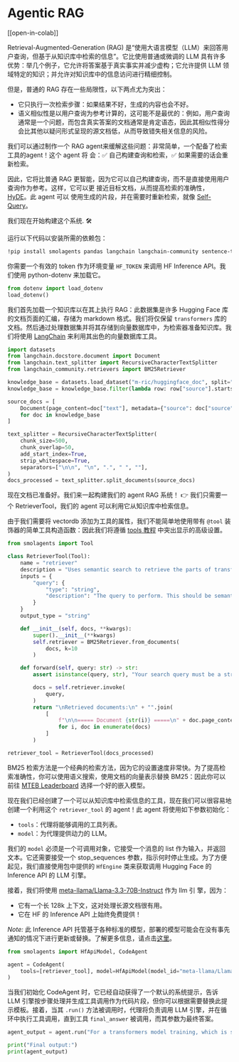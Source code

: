 <!--Copyright 2024 The HuggingFace Team. All rights reserved.

Licensed under the Apache License, Version 2.0 (the "License"); you may not use this file except in compliance with
the License. You may obtain a copy of the License at

http://www.apache.org/licenses/LICENSE-2.0

Unless required by applicable law or agreed to in writing, software distributed under the License is distributed on
an "AS IS" BASIS, WITHOUT WARRANTIES OR CONDITIONS OF ANY KIND, either express or implied. See the License for the
specific language governing permissions and limitations under the License.

⚠️ Note that this file is in Markdown but contain specific syntax for our doc-builder (similar to MDX) that may not be
rendered properly in your Markdown viewer.

-->
# Agentic RAG

[[open-in-colab]]

Retrieval-Augmented-Generation (RAG) 是“使用大语言模型（LLM）来回答用户查询，但基于从知识库中检索的信息”。它比使用普通或微调的 LLM 具有许多优势：举几个例子，它允许将答案基于真实事实并减少虚构；它允许提供 LLM 领域特定的知识；并允许对知识库中的信息访问进行精细控制。

但是，普通的 RAG 存在一些局限性，以下两点尤为突出：

- 它只执行一次检索步骤：如果结果不好，生成的内容也会不好。
- 语义相似性是以用户查询为参考计算的，这可能不是最优的：例如，用户查询通常是一个问题，而包含真实答案的文档通常是肯定语态，因此其相似性得分会比其他以疑问形式呈现的源文档低，从而导致错失相关信息的风险。

我们可以通过制作一个 RAG  agent来缓解这些问题：非常简单，一个配备了检索工具的agent！这个 agent 将
会：✅ 自己构建查询和检索，✅ 如果需要的话会重新检索。

因此，它将比普通 RAG 更智能，因为它可以自己构建查询，而不是直接使用用户查询作为参考。这样，它可以更
接近目标文档，从而提高检索的准确性， [HyDE](https://huggingface.co/papers/2212.10496)。此 agent 可以
使用生成的片段，并在需要时重新检索，就像 [Self-Query](https://docs.llamaindex.ai/en/stable/examples/evaluation/RetryQuery/)。

我们现在开始构建这个系统. 🛠️

运行以下代码以安装所需的依赖包：
```bash
!pip install smolagents pandas langchain langchain-community sentence-transformers rank_bm25 --upgrade -q
```

你需要一个有效的 token 作为环境变量 `HF_TOKEN` 来调用 HF Inference API。我们使用 python-dotenv 来加载它。
```py
from dotenv import load_dotenv
load_dotenv()
```

我们首先加载一个知识库以在其上执行 RAG：此数据集是许多 Hugging Face 库的文档页面的汇编，存储为 markdown 格式。我们将仅保留 `transformers` 库的文档。然后通过处理数据集并将其存储到向量数据库中，为检索器准备知识库。我们将使用 [LangChain](https://python.langchain.com/docs/introduction/) 来利用其出色的向量数据库工具。
```py
import datasets
from langchain.docstore.document import Document
from langchain.text_splitter import RecursiveCharacterTextSplitter
from langchain_community.retrievers import BM25Retriever

knowledge_base = datasets.load_dataset("m-ric/huggingface_doc", split="train")
knowledge_base = knowledge_base.filter(lambda row: row["source"].startswith("huggingface/transformers"))

source_docs = [
    Document(page_content=doc["text"], metadata={"source": doc["source"].split("/")[1]})
    for doc in knowledge_base
]

text_splitter = RecursiveCharacterTextSplitter(
    chunk_size=500,
    chunk_overlap=50,
    add_start_index=True,
    strip_whitespace=True,
    separators=["\n\n", "\n", ".", " ", ""],
)
docs_processed = text_splitter.split_documents(source_docs)
```

现在文档已准备好。我们来一起构建我们的 agent RAG 系统！
👉 我们只需要一个 RetrieverTool，我们的 agent 可以利用它从知识库中检索信息。

由于我们需要将 vectordb 添加为工具的属性，我们不能简单地使用带有 `@tool` 装饰器的简单工具构造函数：因此我们将遵循 [tools 教程](../tutorials/tools) 中突出显示的高级设置。

```py
from smolagents import Tool

class RetrieverTool(Tool):
    name = "retriever"
    description = "Uses semantic search to retrieve the parts of transformers documentation that could be most relevant to answer your query."
    inputs = {
        "query": {
            "type": "string",
            "description": "The query to perform. This should be semantically close to your target documents. Use the affirmative form rather than a question.",
        }
    }
    output_type = "string"

    def __init__(self, docs, **kwargs):
        super().__init__(**kwargs)
        self.retriever = BM25Retriever.from_documents(
            docs, k=10
        )

    def forward(self, query: str) -> str:
        assert isinstance(query, str), "Your search query must be a string"

        docs = self.retriever.invoke(
            query,
        )
        return "\nRetrieved documents:\n" + "".join(
            [
                f"\n\n===== Document {str(i)} =====\n" + doc.page_content
                for i, doc in enumerate(docs)
            ]
        )

retriever_tool = RetrieverTool(docs_processed)
```
BM25 检索方法是一个经典的检索方法，因为它的设置速度非常快。为了提高检索准确性，你可以使用语义搜索，使用文档的向量表示替换 BM25：因此你可以前往 [MTEB Leaderboard](https://huggingface.co/spaces/mteb/leaderboard) 选择一个好的嵌入模型。

现在我们已经创建了一个可以从知识库中检索信息的工具，现在我们可以很容易地创建一个利用这个
`retriever_tool` 的 agent！此 agent 将使用如下参数初始化：
- `tools`：代理将能够调用的工具列表。
- `model`：为代理提供动力的 LLM。

我们的 `model` 必须是一个可调用对象，它接受一个消息的 list 作为输入，并返回文本。它还需要接受一个 stop_sequences 参数，指示何时停止生成。为了方便起见，我们直接使用包中提供的 `HfEngine` 类来获取调用 Hugging Face 的 Inference API 的 LLM 引擎。

接着，我们将使用 [meta-llama/Llama-3.3-70B-Instruct](meta-llama/Llama-3.3-70B-Instruct) 作为 llm 引
擎，因为：
- 它有一个长 128k 上下文，这对处理长源文档很有用。
- 它在 HF 的 Inference API 上始终免费提供！

_Note:_ 此 Inference API 托管基于各种标准的模型，部署的模型可能会在没有事先通知的情况下进行更新或替换。了解更多信息，请点击[这里](https://huggingface.co/docs/api-inference/supported-models)。

```py
from smolagents import HfApiModel, CodeAgent

agent = CodeAgent(
    tools=[retriever_tool], model=HfApiModel(model_id="meta-llama/Llama-3.3-70B-Instruct"), max_steps=4, verbose=True
)
```

当我们初始化 CodeAgent 时，它已经自动获得了一个默认的系统提示，告诉 LLM 引擎按步骤处理并生成工具调用作为代码片段，但你可以根据需要替换此提示模板。接着，当其 `.run()` 方法被调用时，代理将负责调用 LLM 引擎，并在循环中执行工具调用，直到工具 `final_answer` 被调用，而其参数为最终答案。

```py
agent_output = agent.run("For a transformers model training, which is slower, the forward or the backward pass?")

print("Final output:")
print(agent_output)
```
